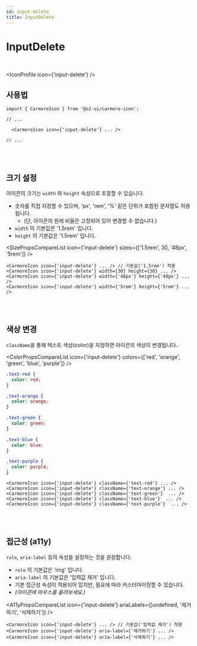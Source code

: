 ```yaml
---
id: input-delete
title: InputDelete
---
```




# InputDelete

<br />

<IconProfile icon={'input-delete'} />

## 사용법

```tsx
import { CarmoreIcon } from '@o2-ui/carmore-icon';

// ...

  <CarmoreIcon icon={'input-delete'} ... />

// ...
```

<br />
<br />

## 크기 설정

아이콘의 크기는 `width` 와 `height` 속성으로 조절할 수 있습니다.

- 숫자를 직접 지정할 수 있으며, 'px', 'rem', '%' 같은 단위가 포함된 문자열도 허용됩니다.
  - (단, 아이콘의 원래 비율은 고정되어 있어 변경할 수 없습니다.)
- `width` 의 기본값은 '1.5rem' 입니다.
- `height` 의 기본값은 '1.5rem' 입니다.

<SizePropsCompareList icon={'input-delete'} sizes={['1.5rem', 30, '48px', '5rem']} />

```tsx
<CarmoreIcon icon={'input-delete'} ... /> // 기본값('1.5rem') 적용
<CarmoreIcon icon={'input-delete'} width={30} height={30} ... />
<CarmoreIcon icon={'input-delete'} width={'48px'} height={'48px'} ... />
<CarmoreIcon icon={'input-delete'} width={'5rem'} height={'5rem'} ... />
```

<br />
<br />

## 색상 변경

`className`을 통해 텍스트 색상(color)을 지정하면 아이콘의 색상이 변경됩니다.

<ColorPropsCompareList icon={'input-delete'} colors={['red', 'orange', 'green', 'blue', 'purple']} />

```css
.text-red {
  color: red;
}

.text-orange {
  color: orange;
}

.text-green {
  color: green;
}

.text-blue {
  color: blue;
}

.text-purple {
  color: purple;
}
```

```tsx
<CarmoreIcon icon={'input-delete'} className={'text-red'} ... />
<CarmoreIcon icon={'input-delete'} className={'text-orange'} ... />
<CarmoreIcon icon={'input-delete'} className={'text-green'}  ... />
<CarmoreIcon icon={'input-delete'} className={'text-blue'}  ... />
<CarmoreIcon icon={'input-delete'} className={'text-purple'}  ... />
```

<br />
<br />

## 접근성 (a11y)

`role`, `aria-label` 등의 속성을 설정하는 것을 권장합니다.

- `role` 의 기본값은 'img' 입니다.
- `aria-label` 의 기본값은 '입력값 제거' 입니다.
- 기본 접근성 속성이 적용되어 있지만, 필요에 따라 커스터마이징할 수 있습니다.
- _(아이콘에 마우스를 올려보세요.)_

<A11yPropsCompareList icon={'input-delete'} ariaLabels={[undefined, '제거하기', '삭제하기']} />

```tsx
<CarmoreIcon icon={'input-delete'} ... /> // 기본값('입력값 제거') 적용
<CarmoreIcon icon={'input-delete'} aria-label={'제거하기'} ... />
<CarmoreIcon icon={'input-delete'} aria-label={'삭제하기'} ... />
```
